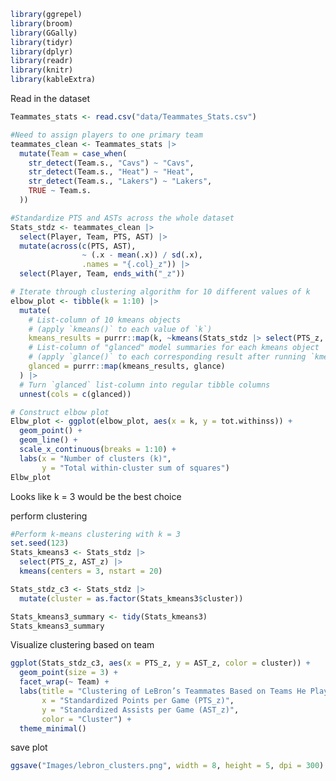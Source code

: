 

```r
library(ggrepel)
library(broom)
library(GGally)
library(tidyr)
library(dplyr)
library(readr)
library(knitr)
library(kableExtra)

```


Read in the dataset

```r
Teammates_stats <- read.csv("data/Teammates_Stats.csv")


```





```r

#Need to assign players to one primary team
teammates_clean <- Teammates_stats |>
  mutate(Team = case_when(
    str_detect(Team.s., "Cavs") ~ "Cavs",
    str_detect(Team.s., "Heat") ~ "Heat",
    str_detect(Team.s., "Lakers") ~ "Lakers",
    TRUE ~ Team.s.
  ))

#Standardize PTS and ASTs across the whole dataset
Stats_stdz <- teammates_clean |>
  select(Player, Team, PTS, AST) |>
  mutate(across(c(PTS, AST), 
                ~ (.x - mean(.x)) / sd(.x),
                .names = "{.col}_z")) |>
  select(Player, Team, ends_with("_z"))
```

```r
# Iterate through clustering algorithm for 10 different values of k
elbow_plot <- tibble(k = 1:10) |>
  mutate(
    # List-column of 10 kmeans objects 
    # (apply `kmeans()` to each value of `k`)
    kmeans_results = purrr::map(k, ~kmeans(Stats_stdz |> select(PTS_z, AST_z), .x, nstart = 20)),
    # List-column of "glanced" model summaries for each kmeans object
    # (apply `glance()` to each corresponding result after running `kmeans()`)
    glanced = purrr::map(kmeans_results, glance)
  ) |>
  # Turn `glanced` list-column into regular tibble columns
  unnest(cols = c(glanced))

# Construct elbow plot
Elbw_plot <- ggplot(elbow_plot, aes(x = k, y = tot.withinss)) +
  geom_point() + 
  geom_line() +
  scale_x_continuous(breaks = 1:10) +
  labs(x = "Number of clusters (k)", 
       y = "Total within-cluster sum of squares")
Elbw_plot
```

Looks like k = 3 would be the best choice


perform clustering

```r
#Perform k-means clustering with k = 3
set.seed(123)
Stats_kmeans3 <- Stats_stdz |> 
  select(PTS_z, AST_z) |>
  kmeans(centers = 3, nstart = 20)

Stats_stdz_c3 <- Stats_stdz |>
  mutate(cluster = as.factor(Stats_kmeans3$cluster))

Stats_kmeans3_summary <- tidy(Stats_kmeans3)
Stats_kmeans3_summary
```


Visualize clustering based on team
```r

ggplot(Stats_stdz_c3, aes(x = PTS_z, y = AST_z, color = cluster)) +
  geom_point(size = 3) +
  facet_wrap(~ Team) +
  labs(title = "Clustering of LeBron’s Teammates Based on Teams He Played For",
       x = "Standardized Points per Game (PTS_z)",
       y = "Standardized Assists per Game (AST_z)",
       color = "Cluster") +
  theme_minimal()
```

save plot
```r
ggsave("Images/lebron_clusters.png", width = 8, height = 5, dpi = 300)
```



